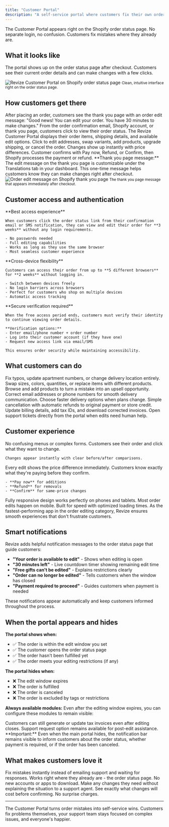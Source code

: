 ```yaml
---
title: "Customer Portal"
description: "A self-service portal where customers fix their own orders after checkout. Clean interface, instant edits, and payment handling built into the Shopify order status page."
---
```


<Note>
  The Customer Portal appears right on the Shopify order status page. No separate login, no confusion. Customers fix mistakes where they already are.
</Note>

## What it looks like

The portal shows up on the order status page after checkout. Customers see their current order details and can make changes with a few clicks.

<Frame>
  <img
    src="/images/features/customer-portal.png"
    alt="Revize Customer Portal on Shopify order status page"
    style={{ borderRadius: "12px", width: "100%", boxShadow: "0 4px 14px rgba(0,0,0,0.08)" }}
  />
  <small>Clean, intuitive interface right on the order status page.</small>
</Frame>

## How customers get there

<Steps>
  <Step title="Checkout completion">
    After placing an order, customers see the thank you page with an order edit message: "Good news! You can edit your order. You have 30 minutes to make changes."
  </Step>
  <Step title="Access the order status page">
    From the order confirmation email, Shopify account, or thank you page, customers click to view their order status.
  </Step>
  <Step title="Portal loads with editing options">
    The Revize Customer Portal displays their order items, shipping details, and available edit options.
  </Step>
  <Step title="Customer makes changes">
    Click to edit addresses, swap variants, add products, upgrade shipping, or cancel the order.
  </Step>
  <Step title="Shopify handles payment">
    Changes show up instantly with price differences. Customer confirms with Pay now, Refund, or Confirm, then Shopify processes the payment or refund.
  </Step>
</Steps>

<Note>
  **Thank you page message:** The edit message on the thank you page is customizable under the Translations tab in your dashboard. This one-time message helps customers know they can make changes right after checkout.
</Note>

<Frame>
  <img
    src="/images/features/thank-you-notification.png"
    alt="Order edit message on Shopify thank you page"
    style={{ borderRadius: "12px", width: "100%", boxShadow: "0 4px 14px rgba(0,0,0,0.08)" }}
  />
  <small>The thank you page message that appears immediately after checkout.</small>
</Frame>

## Customer access and authentication

<Tabs>
  <Tab title="From Email/SMS (3 weeks)">
    **Best access experience**
    
    When customers click the order status link from their confirmation email or SMS notification, they can view and edit their order for **3 weeks** without any login requirements.
    
    - No passwords needed
    - Full editing capabilities
    - Works as long as they use the same browser
    - Most seamless customer experience
  </Tab>
  
  <Tab title="Multiple Browsers (2 weeks)">
    **Cross-device flexibility**
    
    Customers can access their order from up to **5 different browsers** for **2 weeks** without logging in.
    
    - Switch between devices freely
    - No login barriers across browsers
    - Perfect for customers who shop on multiple devices
    - Automatic access tracking
  </Tab>
  
  <Tab title="After Access Expires">
    **Secure verification required**
    
    When the free access period ends, customers must verify their identity to continue viewing order details.
    
    **Verification options:**
    - Enter email/phone number + order number
    - Log into their customer account (if they have one)
    - Request new access link via email/SMS
    
    This ensures order security while maintaining accessibility.
  </Tab>
</Tabs>

## What customers can do

<CardGroup cols={2}>
  <Card title="Edit Shipping Address" icon="truck" color="#0ea5e9">
    Fix typos, update apartment numbers, or change delivery location entirely.
  </Card>
  <Card title="Change Products" icon="box" color="#8b5cf6">
    Swap sizes, colors, quantities, or replace items with different products.
  </Card>
  <Card title="Add More Items" icon="plus" color="#10b981">
    Browse and add products to turn a mistake into an upsell opportunity.
  </Card>
  <Card title="Update Contact Info" icon="user" color="#ec4899">
    Correct email addresses or phone numbers for smooth delivery communication.
  </Card>
  <Card title="Upgrade Shipping" icon="rocket" color="#ef4444">
    Choose faster delivery options when plans change.
  </Card>
  <Card title="Cancel Order" icon="xmark" color="#6b7280">
    Simple cancellation with automatic refunds to original payment or store credit.
  </Card>
  <Card title="Edit Tax Invoice" icon="file-invoice" color="#14b8a6">
    Update billing details, add tax IDs, and download corrected invoices.
  </Card>
  <Card title="Request Support" icon="headset" color="#6366f1">
    Open support tickets directly from the portal when edits need human help.
  </Card>
</CardGroup>

## Customer experience

<AccordionGroup>
  <Accordion title="Simple and clear" icon="eye">
    No confusing menus or complex forms. Customers see their order and click what they want to change. 
    
    Changes appear instantly with clear before/after comparisons.
  </Accordion>
  
  <Accordion title="Instant feedback" icon="bolt">
    Every edit shows the price difference immediately. Customers know exactly what they're paying before they confirm.
    
    - **Pay now** for additions
    - **Refund** for removals  
    - **Confirm** for same-price changes
  </Accordion>
  
  <Accordion title="Mobile-friendly" icon="mobile">
    Fully responsive design works perfectly on phones and tablets. Most order edits happen on mobile.
  </Accordion>

  <Accordion title="Lightning-fast performance" icon="gauge-high">
    Built for speed with optimized loading times. As the fastest-performing app in the order editing category, Revize ensures smooth experiences that don't frustrate customers.
  </Accordion>
</AccordionGroup>

## Smart notifications

Revize adds helpful notification messages to the order status page that guide customers:

- **"Your order is available to edit"** - Shows when editing is open
- **"30 minutes left"** - Live countdown timer showing remaining edit time  
- **"Free gifts can't be edited"** - Explains restrictions clearly
- **"Order can no longer be edited"** - Tells customers when the window has closed
- **"Payment required to proceed"** - Guides customers when payment is needed

These notifications appear automatically and keep customers informed throughout the process.

## When the portal appears and hides

**The portal shows when:**
- ✅ The order is within the edit window you set  
- ✅ The customer opens the order status page  
- ✅ The order hasn't been fulfilled yet  
- ✅ The order meets your editing restrictions (if any)

**The portal hides when:**
- ❌ The edit window expires  
- ❌ The order is fulfilled  
- ❌ The order is canceled  
- ❌ The order is excluded by tags or restrictions

**Always available modules:**
Even after the editing window expires, you can configure these modules to remain visible:

<CardGroup cols={2}>
  <Card title="Edit Tax Invoice" icon="file-invoice" color="#14b8a6">
    Customers can still generate or update tax invoices even after editing closes.
  </Card>
  <Card title="Contact Support" icon="headset" color="#6366f1">
    Support request option remains available for post-edit assistance.
  </Card>
</CardGroup>

<Note>
  **Important:** Even when the main portal hides, the notification bar remains visible to inform customers about the order status, whether payment is required, or if the order has been canceled.
</Note>

## What makes customers love it

<CardGroup cols={2}>
  <Card title="No Waiting" icon="clock" color="#22c55e">
    Fix mistakes instantly instead of emailing support and waiting for responses.
  </Card>
  
  <Card title="No Hassle" icon="shield-check" color="#3b82f6">
    Works right where they already are - the order status page. No new accounts or apps to download.
  </Card>
  
  <Card title="Full Control" icon="sliders" color="#8b5cf6">
    Make any changes they need without explaining the situation to a support agent.
  </Card>
  
  <Card title="Transparent Pricing" icon="dollar-sign" color="#f59e0b">
    See exactly what changes will cost before confirming. No surprise charges.
  </Card>
</CardGroup>

---

<Note>
  The Customer Portal turns order mistakes into self-service wins. Customers fix problems themselves, your support team stays focused on complex issues, and everyone's happier.
</Note>